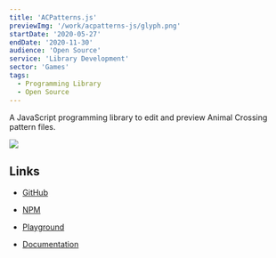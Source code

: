 ```yaml
---
title: 'ACPatterns.js'
previewImg: '/work/acpatterns-js/glyph.png'
startDate: '2020-05-27'
endDate: '2020-11-30'
audience: 'Open Source'
service: 'Library Development'
sector: 'Games'
tags:
  - Programming Library
  - Open Source
---
```


A JavaScript programming library to edit and preview Animal Crossing pattern files.

<img src={previewImg} />

## Links

- [GitHub](https://github.com/DamSenViet/acpatterns-js)

- [NPM](https://www.npmjs.com/package/@damsenviet/acpatterns)

- [Playground](https://damsenviet.github.io/acpatterns-js/playground/)

- [Documentation](https://damsenviet.github.io/acpatterns-js/)
